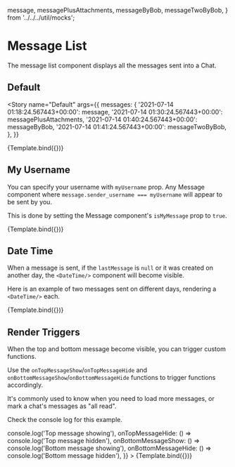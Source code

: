 

  message,
  messagePlusAttachments,
  messageByBob,
  messageTwoByBob,
} from '../../../util/mocks';

<Meta title="ChatFeed/MessageList" component={MessageList} />


# Message List

The message list component displays all the messages sent into a Chat.

## Default

<Story
  name="Default"
  args={{
    messages: {
      '2021-07-14 01:18:24.567443+00:00': message,
      '2021-07-14 01:30:24.567443+00:00': messagePlusAttachments,
      '2021-07-14 01:40:24.567443+00:00': messageByBob,
      '2021-07-14 01:41:24.567443+00:00': messageTwoByBob,
    },
  }}
>
  {Template.bind({})}
</Story>

<ArgsTable story="Default" />

## My Username

You can specify your username with `myUsername` prop. Any Message component where `message.sender_username === myUsername` will appear to be sent by you.

This is done by setting the Message component's `isMyMessage` prop to `true`.

<Canvas>
  <Story
    name="My Username"
    args={{
      messages: {
        '2021-07-14 01:18:24.567443+00:00': message,
        '2021-07-14 01:40:24.567443+00:00': messageByBob,
        '2021-07-14 01:41:24.567443+00:00': messageTwoByBob,
      },
      myUsername: 'bob_baker',
    }}
  >
    {Template.bind({})}
  </Story>
</Canvas>

## Date Time

When a message is sent, if the `lastMessage` is `null` or it was created on another day, the `<DateTime/>` component will become visible.

Here is an example of two messages sent on different days, rendering a `<DateTime/>` each.

<Canvas>
  <Story
    name="Date Time"
    args={{
      messages: {
        '2021-07-14 01:18:24.567443+00:00': message,
        '2021-07-15 01:40:24.567443+00:00': messageByBob,
      },
    }}
  >
    {Template.bind({})}
  </Story>
</Canvas>

## Render Triggers

When the top and bottom message become visible, you can trigger custom functions.

Use the `onTopMessageShow`/`onTopMessageHide` and `onBottomMessageShow`/`onBottomMessageHide` functions to trigger functions accordingly.

It's commonly used to know when you need to load more messages, or mark a chat's messages as "all read".

Check the console log for this example.

<Canvas>
  <Story
    name="Render Triggers"
    args={{
      messages: {
        '2021-07-14 01:18:24.567443+00:00': message,
        '2021-07-15 01:40:24.567443+00:00': messageByBob,
      },
      onTopMessageShow: () => console.log('Top message showing'),
      onTopMessageHide: () => console.log('Top message hidden'),
      onBottomMessageShow: () => console.log('Bottom message showing'),
      onBottomMessageHide: () => console.log('Bottom message hidden'),
    }}
  >
    {Template.bind({})}
  </Story>
</Canvas>

